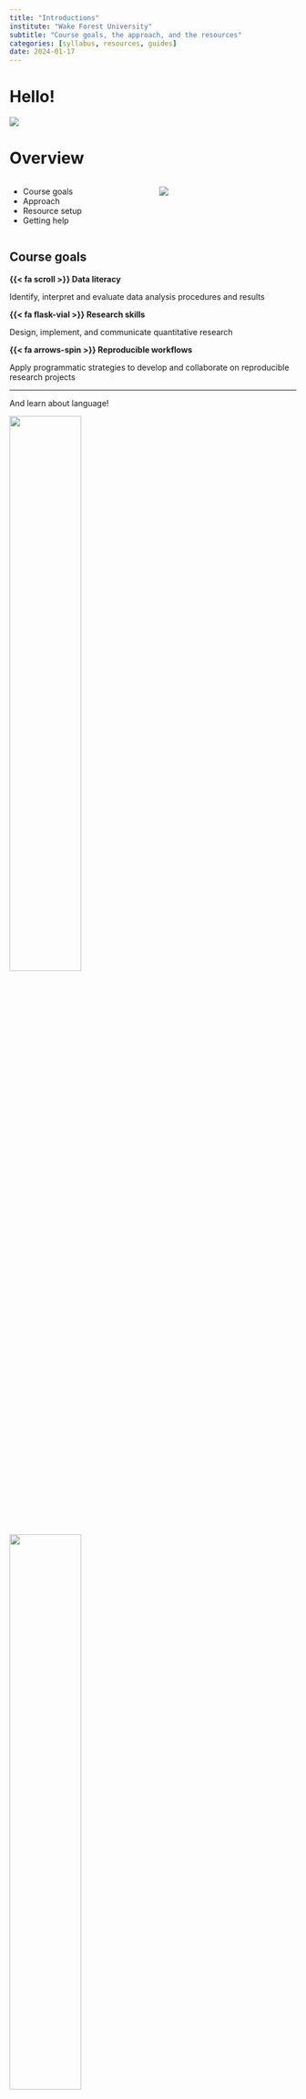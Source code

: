 ```yaml
---
title: "Introductions"
institute: "Wake Forest University"
subtitle: "Course goals, the approach, and the resources"
categories: [syllabus, resources, guides]
date: 2024-01-17
---
```


# Hello!

![](assets/images/day-01/hello-hand.jpg)

# {background-image="assets/images/day-01/lin-380-flyer.png" background-size="80%"}

# Overview

:::: {.columns}

::: {.column width="50%"}
- Course goals
- Approach
- Resource setup
- Getting help
:::

::: {.column width="50%"}

![](assets/images/day-01/data-scientist.jpg)

:::

::::

## Course goals

::: {.callout}
**{{< fa scroll >}} Data literacy**

Identify, interpret and evaluate data analysis procedures and results
:::

::: {.callout}
**{{< fa flask-vial >}} Research skills**

Design, implement, and communicate quantitative research
:::

::: {.callout}
**{{< fa arrows-spin >}} Reproducible workflows**

Apply programmatic strategies to develop and collaborate on reproducible research projects
:::

---

And learn about language!

![](assets/images/day-01/fig-eda-masc-vsm-word2vec-manner-motion-compare-1.png){.absolute top=50 width="50%"}

![](assets/images/day-01/fig-eda-masc-verb-part-network-1.png){.absolute top=50 right=0 width="50%"}

![](assets/images/day-01/fig-ida-multi-sex-plot-2.png){.absolute bottom=20 right=100 height="40%"}

![](assets/images/day-01/language-change.png){.absolute bottom=20 left=50 width="50%"}

# Approach

- [Learn]{.rn} by doing
- [Progress]{.rn} over product
- [Share]{.rn} and share alike

# Resource setup

## Getting started: Docker

We will use Docker to manage the computing environment for this course. This will pre-load all the software we need to work with.

:::: {.columns}
::: {.column width="60%"}
1. Install and open Docker Desktop
2. Pull the `francojc/lin-380` image
3. Start the container
:::

::: {.column width="40%"}
![](../guides/getting-started/docker.png){.absolute top=200 right=0 width="45%"}
:::
::::

::: {.aside}
Detailed instructions found in the [Getting started](https://lin-380-s24.github.io/guides/getting-started.html) guide.
:::

## Using Docker

From now on you will:

:::: {.columns}
::: {.column width="60%"}
1. Open Docker Desktop
2. Start the container
3. Open a web browser to <http://localhost:8787>
4. Log in to RStudio Server \
(with password)
:::

::: {.column width="40%"}
![](../guides/managing-docker-rstudio/rstudio-server-open.png){.absolute top=200 right=0 width="55%"}
:::
::::

::: {.aside}
Detailed instructions found in the [Managing Docker and RStudio Server](https://lin-380-s24.github.io/guides/managing-docker-rstudio.html) guide.
:::

## Getting started: Hypothes.is

We will use Hypothes.is to annotate course readings. This is a flexible and powerful tool that will allow us to share and discuss our thoughts on the readings in a collaborative way.

:::: {.columns}
::: {.column width="60%"}
1. Create a [Hypothes.is](https://web.hypothes.is/start/) account
2. Join the course group [lin-380-s24](https://hypothes.is/groups/4Zk3YJv3/lin-380-s24)
3. Access the annotation layer on the readings (*e.g* [textbook](https://qtalr.github.io/book/))
:::

::: {.column width="40%"}
![](assets/images/day-01/hypothes.is.png){.absolute top=250 right=0 width="35%"}
:::
::::


## Getting started: GitHub

We will use GitHub to share and collaborate on course materials.

:::: {.columns}
::: {.column width="60%"}
1. Create a [GitHub](https://github.com/) account
2. Join the course organization \
[lin-380-s24](https://github.com/lin-380-s24)
:::

::: {.column width="40%"}
![](../guides/get-up-with-git/github.png){.absolute top=200 right=0 width="45%"}
:::
::::

::: {.aside}
Detailed instructions found in the [Getting up to speed with Git and GitHub](https://lin-380-s24.github.io/guides/get-up-with-git.html) guide.
:::

# Getting help

- [Software Documentation](https://r-universe.dev/search/) / [Online communities](https://stackoverflow.com/questions/tagged/r)
- [Course homepage](https://lin-380-s24.github.io/)
- [Let's meet!](https://cal.com/francojc/meeting)

# Questions?

![](assets/images/day-01/questions.jpg){width="30%"}
